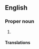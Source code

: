 ==English==
{{wikipedia|Bhubaneshwar}}

===Proper noun===
{{en-proper noun}}

# {{alternative form of|Bhubaneswar|lang=en}}

====Translations====
{{trans-see|Bhubaneswar}}